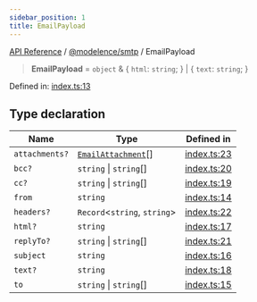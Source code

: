 ```yaml
---
sidebar_position: 1
title: EmailPayload
---
```


[API Reference](/api-reference/@modelence/smtp/type-aliases/../../../index) / [@modelence/smtp](/api-reference/@modelence/smtp/type-aliases/../index) / EmailPayload

> **EmailPayload** = `object` & \{ `html`: `string`; \} \| \{ `text`: `string`; \}

Defined in: [index.ts:13](https://github.com/modelence/modelence/blob/45cb8dfe664fced4d28b5cd14a6f6149dc361f3b/packages/smtp/src/index.ts#L13)

## Type declaration

| Name | Type | Defined in |
| ------ | ------ | ------ |
| `attachments?` | [`EmailAttachment`](/api-reference/@modelence/smtp/type-aliases/EmailAttachment)[] | [index.ts:23](https://github.com/modelence/modelence/blob/45cb8dfe664fced4d28b5cd14a6f6149dc361f3b/packages/smtp/src/index.ts#L23) |
| `bcc?` | `string` \| `string`[] | [index.ts:20](https://github.com/modelence/modelence/blob/45cb8dfe664fced4d28b5cd14a6f6149dc361f3b/packages/smtp/src/index.ts#L20) |
| `cc?` | `string` \| `string`[] | [index.ts:19](https://github.com/modelence/modelence/blob/45cb8dfe664fced4d28b5cd14a6f6149dc361f3b/packages/smtp/src/index.ts#L19) |
| `from` | `string` | [index.ts:14](https://github.com/modelence/modelence/blob/45cb8dfe664fced4d28b5cd14a6f6149dc361f3b/packages/smtp/src/index.ts#L14) |
| `headers?` | `Record`\<`string`, `string`\> | [index.ts:22](https://github.com/modelence/modelence/blob/45cb8dfe664fced4d28b5cd14a6f6149dc361f3b/packages/smtp/src/index.ts#L22) |
| `html?` | `string` | [index.ts:17](https://github.com/modelence/modelence/blob/45cb8dfe664fced4d28b5cd14a6f6149dc361f3b/packages/smtp/src/index.ts#L17) |
| `replyTo?` | `string` \| `string`[] | [index.ts:21](https://github.com/modelence/modelence/blob/45cb8dfe664fced4d28b5cd14a6f6149dc361f3b/packages/smtp/src/index.ts#L21) |
| `subject` | `string` | [index.ts:16](https://github.com/modelence/modelence/blob/45cb8dfe664fced4d28b5cd14a6f6149dc361f3b/packages/smtp/src/index.ts#L16) |
| `text?` | `string` | [index.ts:18](https://github.com/modelence/modelence/blob/45cb8dfe664fced4d28b5cd14a6f6149dc361f3b/packages/smtp/src/index.ts#L18) |
| `to` | `string` \| `string`[] | [index.ts:15](https://github.com/modelence/modelence/blob/45cb8dfe664fced4d28b5cd14a6f6149dc361f3b/packages/smtp/src/index.ts#L15) |
